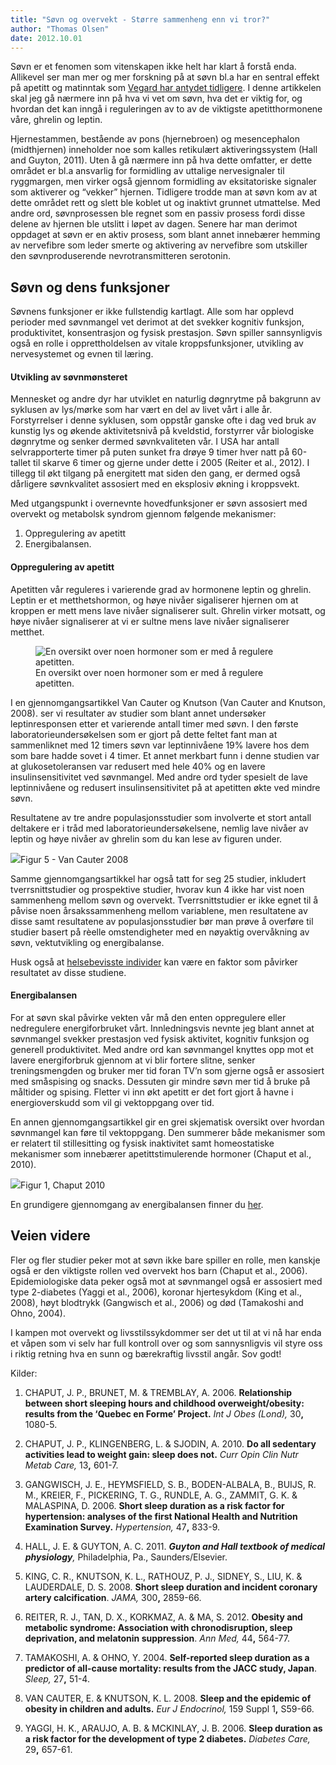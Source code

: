 ```yaml
---
title: "Søvn og overvekt - Større sammenheng enn vi tror?"
author: "Thomas Olsen"
date: 2012.10.01
---
```


Søvn er et fenomen som vitenskapen ikke helt har klart å forstå enda. Allikevel ser man mer og mer forskning på at søvn bl.a har en sentral effekt på apetitt og matinntak som [Vegard har antydet tidligere](http://www.friskogfunksjonell.no/sovn-og-overvekt/ "Kan søvnmangel bidra til overvekt?"). I denne artikkelen skal jeg gå nærmere inn på hva vi vet om søvn, hva det er viktig for, og hvordan det kan inngå i reguleringen av to av de viktigste apetitthormonene våre, ghrelin og leptin.

Hjernestammen, bestående av pons (hjernebroen) og mesencephalon (midthjernen) inneholder noe som kalles retikulært aktiveringssystem (Hall and Guyton, 2011). Uten å gå nærmere inn på hva dette omfatter, er dette området er bl.a ansvarlig for formidling av uttalige nervesignaler til ryggmargen, men virker også gjennom formidling av eksitatoriske signaler som aktiverer og "vekker" hjernen. Tidligere trodde man at søvn kom av at dette området rett og slett ble koblet ut og inaktivt grunnet utmattelse. Med andre ord, søvnprosessen ble regnet som en passiv prosess fordi disse delene av hjernen ble utslitt i løpet av dagen. Senere har man derimot oppdaget at søvn er en aktiv prosess, som blant annet innebærer hemming av nervefibre som leder smerte og aktivering av nervefibre som utskiller den søvnproduserende nevrotransmitteren serotonin.

## Søvn og dens funksjoner

Søvnens funksjoner er ikke fullstendig kartlagt. Alle som har opplevd perioder med søvnmangel vet derimot at det svekker kognitiv funksjon, produktivitet, konsentrasjon og fysisk prestasjon. Søvn spiller sannsynligvis også en rolle i opprettholdelsen av vitale kroppsfunksjoner, utvikling av nervesystemet og evnen til læring.

#### Utvikling av søvnmønsteret

Mennesket og andre dyr har utviklet en naturlig døgnrytme på bakgrunn av syklusen av lys/mørke som har vært en del av livet vårt i alle år. Forstyrrelser i denne syklusen, som oppstår ganske ofte i dag ved bruk av kunstig lys og økende aktivitetsnivå på kveldstid, forstyrrer vår biologiske døgnrytme og senker dermed søvnkvaliteten vår. I USA har antall selvrapporterte timer på puten sunket fra drøye 9 timer hver natt på 60-tallet til skarve 6 timer og gjerne under dette i 2005 (Reiter et al., 2012). I tillegg til økt tilgang på energitett mat siden den gang, er dermed også dårligere søvnkvalitet assosiert med en eksplosiv økning i kroppsvekt.

Med utgangspunkt i overnevnte hovedfunksjoner er søvn assosiert med overvekt og metabolsk syndrom gjennom følgende mekanismer:

1.  Oppregulering av apetitt
2.  Energibalansen.

#### Oppregulering av apetitt

Apetitten vår reguleres i varierende grad av hormonene leptin og ghrelin. Leptin er et metthetshormon, og høye nivåer sigaliserer hjernen om at kroppen er mett mens lave nivåer signaliserer sult. Ghrelin virker motsatt, og høye nivåer signaliserer at vi er sultne mens lave nivåer signaliserer metthet.

![En oversikt over noen hormoner som er med å regulere apetitten.](images/clipboard-2447240205.png)

I en gjennomgangsartikkel Van Cauter og Knutson (Van Cauter and Knutson, 2008). ser vi resultater av studier som blant annet undersøker leptinresponsen etter et varierende antall timer med søvn. I den første laboratorieundersøkelsen som er gjort på dette feltet fant man at sammenliknet med 12 timers søvn var leptinnivåene 19% lavere hos dem som bare hadde sovet i 4 timer. Et annet merkbart funn i denne studien var at glukosetoleransen var redusert med hele 40% og en lavere insulinsensitivitet ved søvnmangel. Med andre ord tyder spesielt de lave leptinnivåene og redusert insulinsensitivitet på at apetitten økte ved mindre søvn.

Resultatene av tre andre populasjonsstudier som involverte et stort antall deltakere er i tråd med laboratorieundersøkelsene, nemlig lave nivåer av leptin og høye nivåer av ghrelin som du kan lese av figuren under.

![](images/clipboard-3102609412.png)Figur 5 - Van Cauter 2008

Samme gjennomgangsartikkel har også tatt for seg 25 studier, inkludert tverrsnittstudier og prospektive studier, hvorav kun 4 ikke har vist noen sammenheng mellom søvn og overvekt. Tverrsnittstudier er ikke egnet til å påvise noen årsakssammenheng mellom variablene, men resultatene av disse samt resultatene av populasjonsstudier bør man prøve å overføre til studier basert på rèelle omstendigheter med en nøyaktig overvåkning av søvn, vektutvikling og energibalanse.

Husk også at [helsebevisste individer](http://www.friskogfunksjonell.no/helsebevisste-individer/ "Helsebevisste individer – en forstyrrende faktor i forskningen?") kan være en faktor som påvirker resultatet av disse studiene.

#### Energibalansen

For at søvn skal påvirke vekten vår må den enten oppregulere eller nedregulere energiforbruket vårt. Innledningsvis nevnte jeg blant annet at søvnmangel svekker prestasjon ved fysisk aktivitet, kognitiv funksjon og generell produktivitet. Med andre ord kan søvnmangel knyttes opp mot et lavere energiforbruk gjennom at vi blir fortere slitne, senker treningsmengden og bruker mer tid foran TV’n som gjerne også er assosiert med småspising og snacks. Dessuten gir mindre søvn mer tid å bruke på måltider og spising. Fletter vi inn økt apetitt er det fort gjort å havne i energioverskudd som vil gi vektoppgang over tid.

En annen gjennomgangsartikkel gir en grei skjematisk oversikt over hvordan søvnmangel kan føre til vektoppgang. Den summerer både mekanismer som er relatert til stillesitting og fysisk inaktivitet samt homeostatiske mekanismer som innebærer apetittstimulerende hormoner (Chaput et al., 2010).

![](images/clipboard-2831568848.png)Figur 1, Chaput 2010

En grundigere gjennomgang av energibalansen finner du [her](http://www.friskogfunksjonell.no/energibalansen/ "Energibalansen – hva sier den egentlig?").

## Veien videre

Fler og fler studier peker mot at søvn ikke bare spiller en rolle, men kanskje også er den viktigste rollen ved overvekt hos barn (Chaput et al., 2006). Epidemiologiske data peker også mot at søvnmangel også er assosiert med type 2-diabetes (Yaggi et al., 2006), koronar hjertesykdom (King et al., 2008), høyt blodtrykk (Gangwisch et al., 2006) og død (Tamakoshi and Ohno, 2004).

I kampen mot overvekt og livsstilssykdommer ser det ut til at vi nå har enda et våpen som vi selv har full kontroll over og som sannysnligvis vil styre oss i riktig retning hva en sunn og bærekraftig livsstil angår. Sov godt!

Kilder:

1.  CHAPUT, J. P., BRUNET, M. & TREMBLAY, A. 2006. **Relationship between short sleeping hours and childhood overweight/obesity: results from the 'Quebec en Forme' Project.** *Int J Obes (Lond),* 30**,** 1080-5.

2.  CHAPUT, J. P., KLINGENBERG, L. & SJODIN, A. 2010. **Do all sedentary activities lead to weight gain: sleep does not.** *Curr Opin Clin Nutr Metab Care,* 13**,** 601-7.

3.  GANGWISCH, J. E., HEYMSFIELD, S. B., BODEN-ALBALA, B., BUIJS, R. M., KREIER, F., PICKERING, T. G., RUNDLE, A. G., ZAMMIT, G. K. & MALASPINA, D. 2006. **Short sleep duration as a risk factor for hypertension: analyses of the first National Health and Nutrition Examination Survey.** *Hypertension,* 47**,** 833-9.

4.  HALL, J. E. & GUYTON, A. C. 2011. ***Guyton and Hall textbook of medical physiology**,* Philadelphia, Pa., Saunders/Elsevier.

5.  KING, C. R., KNUTSON, K. L., RATHOUZ, P. J., SIDNEY, S., LIU, K. & LAUDERDALE, D. S. 2008. **Short sleep duration and incident coronary artery calcification**. *JAMA,* 300**,** 2859-66.

6.  REITER, R. J., TAN, D. X., KORKMAZ, A. & MA, S. 2012. **Obesity and metabolic syndrome: Association with chronodisruption, sleep deprivation, and melatonin suppression**. *Ann Med,* 44**,** 564-77.

7.  TAMAKOSHI, A. & OHNO, Y. 2004. **Self-reported sleep duration as a predictor of all-cause mortality: results from the JACC study, Japan**. *Sleep,* 27**,** 51-4.

8.  VAN CAUTER, E. & KNUTSON, K. L. 2008. **Sleep and the epidemic of obesity in children and adults.** *Eur J Endocrinol,* 159 Suppl 1**,** S59-66.

9.  YAGGI, H. K., ARAUJO, A. B. & MCKINLAY, J. B. 2006. **Sleep duration as a risk factor for the development of type 2 diabetes.** *Diabetes Care,* 29**,** 657-61.
